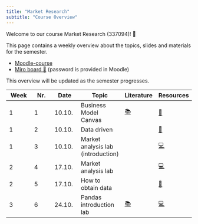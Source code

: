 ```yaml
---
title: "Market Research"
subtitle: "Course Overview"
---
```


Welcome to our course Market Research (337094)! 👋  

This page contains a weekly overview about the topics, slides and materials for the semester.

- [Moodle-course](https://moodle.hdm-stuttgart.de/course/view.php?id=2464#section-0)
- [Miro board 📝](https://miro.com/app/board/uXjVNair5iM=/) (password is provided in Moodle)


:::{.callout-note}
This overview will be updated as the semester progresses.
:::

|	Week	|	Nr.	|	Date	|	Topic	|	Literature	|		Resources		|	
|	---	|	---	|	---	|	---	|	---	|		---		|	
|	1	|	1	|	10.10.	|	Business Model Canvas	|	[📚](https://www.strategyzer.com/library/the-business-model-canvas)	|		[📑](https://docs.google.com/presentation/d/1QVuajnvWqzBT9qnm2moNr5pVvH6G8LXmez8LOsA6lYc/export/pdf)		|	
|	1	|	2	|	10.10.	|	Data driven	|		|		[📑](https://docs.google.com/presentation/d/1AfzqhjEAfJ5X4Q8YC9GK14jEBfdDXEIRmXonriwYHNY/export/pdf)		|	
|	1	|	3	|	10.10.	|	Market analysis lab (introduction)	|		|		[💻](https://kirenz.github.io/lab-market-analysis)		|	
|	2	|	4	|	17.10.	|	Market analysis lab 	|		|		[💻](https://kirenz.github.io/lab-market-analysis)		|	
|	2	|	5	|	17.10.	|	How to obtain data	|		|		[📑](https://docs.google.com/presentation/d/1zldRDAOqmjoJmY_D4-ZkWfhwaklt-UfAPKH4G5kmFVY/export/pdf)		|	
|	3	|	6	|	24.10.	|	Pandas introduction lab	|	[📚](https://pandas.pydata.org/docs/)	|		[💻](https://kirenz.github.io/lab-pandas-intro)		|	
